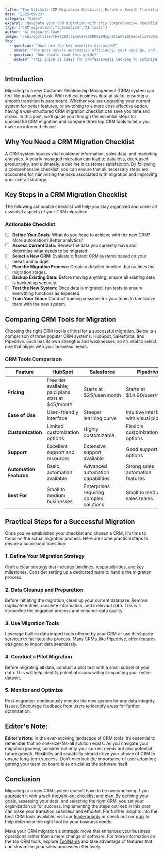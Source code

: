 ```yaml
---
title: "The Ultimate CRM Migration Checklist: Ensure a Smooth Transition"
date: "2025-09-23"
category: "Video"
excerpt: "Navigate your CRM migration with this comprehensive checklist and tool comparison to ensure a seamless transition."
tags: ["CRM migration","automation","AI tools"]
author: "AI Research Team"
image: "/api/og?title=The%20Ultimate%20CRM%20Migration%20Checklist%3A%20Ensure%20a%20Smooth%20Transition&type=blog&category=Video"
faq:
  - question: "What are the key benefits discussed?"
    answer: "The post covers automation efficiency, cost savings, and implementation strategies for video tools."
  - question: "Who should read this guide?"
    answer: "This guide is ideal for professionals looking to optimize their video workflows with AI-powered solutions."
---
```


## Introduction

Migrating to a new Customer Relationship Management (CRM) system can feel like a daunting task. With critical business data at stake, ensuring a smooth transition is paramount. Whether you are upgrading your current system for better features, or switching to a more cost-effective option, having a well-structured CRM migration checklist can save you time and stress. In this post, we'll guide you through the essential steps for successful CRM migration and compare three top CRM tools to help you make an informed choice.

## Why You Need a CRM Migration Checklist

A CRM system houses vital customer information, sales data, and marketing analytics. A poorly managed migration can lead to data loss, decreased productivity, and ultimately, a decline in customer satisfaction. By following a comprehensive checklist, you can ensure that all necessary steps are accounted for, minimizing the risks associated with migration and improving your overall strategy.

## Key Steps in a CRM Migration Checklist

The following actionable checklist will help you stay organized and cover all essential aspects of your CRM migration:

### Actionable Checklist

- [ ] **Define Your Goals:** What do you hope to achieve with the new CRM? More automation? Better analytics?
- [ ] **Assess Current Data:** Review the data you currently have and determine what needs to be migrated.
- [ ] **Select a New CRM:** Evaluate different CRM systems based on your needs and budget.
- [ ] **Plan the Migration Process:** Create a detailed timeline that outlines the migration stages.
- [ ] **Backup Existing Data:** Before moving anything, ensure all existing data is backed up securely.
- [ ] **Test the New System:** Once data is migrated, run tests to ensure everything functions as expected.
- [ ] **Train Your Team:** Conduct training sessions for your team to familiarize them with the new system.

## Comparing CRM Tools for Migration

Choosing the right CRM tool is critical for a successful migration. Below is a comparison of three popular CRM systems: HubSpot, Salesforce, and Pipedrive. Each has its own strengths and weaknesses, so it’s vital to select one that aligns with your business needs.

### CRM Tools Comparison

| Feature                   | HubSpot                                   | Salesforce                              | Pipedrive                                  |
|---------------------------|------------------------------------------|-----------------------------------------|--------------------------------------------|
| **Pricing**               | Free tier available; paid plans start at $45/month | Starts at $25/user/month               | Starts at $14.90/user/month                |
| **Ease of Use**           | User-friendly interface                  | Steeper learning curve                  | Intuitive interface with visual pipeline    |
| **Customization**         | Limited customization options            | Highly customizable                     | Flexible customization options              |
| **Support**               | Excellent support and resources          | Extensive support available              | Good support options                        |
| **Automation Features**   | Basic automation available                | Advanced automation capabilities         | Strong sales automation features            |
| **Best For**             | Small to medium businesses               | Enterprises requiring complex solutions  | Small to medium sales teams                 |

## Practical Steps for a Successful Migration

Once you've established your checklist and chosen a CRM, it's time to focus on the actual migration process. Here are some practical steps to ensure a successful transition:

### 1. Define Your Migration Strategy
Craft a clear strategy that includes timelines, responsibilities, and key milestones. Consider setting up a dedicated team to handle the migration process.

### 2. Data Cleanup and Preparation
Before initiating the migration, clean up your current database. Remove duplicate entries, obsolete information, and irrelevant data. This will streamline the migration process and enhance data quality.

### 3. Use Migration Tools
Leverage built-in data import tools offered by your CRM or use third-party services to facilitate the process. Many CRMs, like [Pipedrive](https://pipedrive.com?ref=agentmastery), offer features designed to import data seamlessly.

### 4. Conduct a Pilot Migration
Before migrating all data, conduct a pilot test with a small subset of your data. This will help identify potential issues without impacting your entire dataset.

### 5. Monitor and Optimize
Post-migration, continuously monitor the new system for any data integrity issues. Encourage feedback from users to identify areas for further optimization.

## Editor's Note:
**Editor's Note:** In the ever-evolving landscape of CRM tools, it’s essential to remember that no one-size-fits-all solution exists. As you navigate your migration journey, consider not only your current needs but also potential future growth. Flexibility and scalability should drive your choice of CRM to ensure long-term success. Don’t overlook the importance of user adoption; getting your team on board is as crucial as the software itself. 

## Conclusion

Migrating to a new CRM system doesn’t have to be overwhelming if you approach it with a well-thought-out checklist and plan. By defining your goals, assessing your data, and selecting the right CRM, you set your organization up for success. Implementing the steps outlined in this post can make your transition seamless and efficient. For further insights into the best CRM tools available, visit our [leaderboards](/leaderboards) or check out our [quiz](/quiz) to help determine the right tool for your business needs.  

Make your CRM migration a strategic move that enhances your business operations rather than a mere change of software. For more information on the top CRM tools, explore [ToolName](/tools/writesonic) and take advantage of features that can streamline your sales processes effectively.
